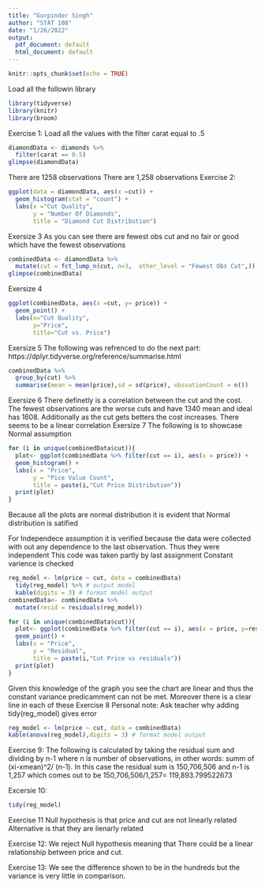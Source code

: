 ```yaml
---
title: "Gurpinder Singh"
author: "STAT 108"
date: "1/26/2022"
output:
  pdf_document: default
  html_document: default
---
```


```r
knitr::opts_chunk$set(echo = TRUE)
```


Load all the followin library
```r
library(tidyverse)
library(knitr)
library(broom)
```

Exercise 1: 
Load all the values with the filter carat equal to .5
```r
diamondData <- diamonds %>% 
  filter(carat == 0.5)
glimpse(diamondData)
```
There are 1258 observations
There are 1,258 observations
Exercise 2:
```r
ggplot(data = diamondData, aes(x =cut)) +
  geom_histogram(stat = "count") +
  labs(x ="Cut Quality",
       y = "Number Of Diamonds", 
       title = "Diamond Cut Distribution")
```
Exersize 3
As you can see there are fewest obs cut and no fair or good which have the fewest observations
```r
combinedData <- diamondData %>%
  mutate(cut = fct_lump_n(cut, n=3,  other_level = "Fewest Obs Cut",))
glimpse(combinedData)
```


Exersize 4
```r
ggplot(combinedData, aes(x =cut, y= price)) +
  geom_point() + 
  labs(x="Cut Quality",
       y="Price", 
       title="Cut vs. Price")
```
Exersize 5
The following was refrenced to do the next part: https://dplyr.tidyverse.org/reference/summarise.html
```r
combinedData %>%
  group_by(cut) %>%
  summarise(mean = mean(price),sd = sd(price), obsvationCount = n())
```
Exersize 6
There definetly is a correlation between the cut and the cost. The fewest observations are the worse cuts and have 1340 mean and ideal has 1608. Additionally as the cut gets betters the cost increases. There seems to be a linear correlation
Exersize 7
The following is to showcase Normal assumption
```r
for (i in unique(combinedData$cut)){
  plot<- ggplot(combinedData %>% filter(cut == i), aes(x = price)) +
  geom_histogram() +
  labs(x = "Price", 
       y = "Pice Value Count", 
       title = paste(i,"Cut Price Distribution"))
  print(plot)
}
```
Because all the plots are normal distribution it is evident that Normal distribution is satified

For Independece assumption it is verified because the data were collected with out any dependence to the last observation. Thus they were independent
This code was taken partly by last assignment
Constant varience is checked 
```r
reg_model <- lm(price ~ cut, data = combinedData)
  tidy(reg_model) %>% # output model
  kable(digits = 3) # format model output
combinedData<- combinedData %>%
  mutate(resid = residuals(reg_model))

for (i in unique(combinedData$cut)){
  plot<- ggplot(combinedData %>% filter(cut == i), aes(x = price, y=resid)) +
  geom_point() +
  labs(x = "Price", 
       y = "Residual", 
       title = paste(i,"Cut Price vs residuals"))
  print(plot)
}
```
Given this knowledge of the graph you see the chart are linear and thus the constant variance predicamment can not be met. Moreover there is a clear line in each of these
Exercise 8
Personal note: Ask teacher why adding tidy(reg_model) gives error
```r
reg_model <- lm(price ~ cut, data = combinedData)
kable(anova(reg_model),digits = 3) # format model output
```
Exercise 9:
The following is calculated by taking the residual sum and dividing by n-1 where n is number of observations, in other words: summ of (xi-xmean)^2/ (n-1). In this case the residual sum is 150,706,506 and n-1 is 1,257 which comes out to be 150,706,506/1,257= 119,893.799522673

Excersie 10:
```r
tidy(reg_model)
```

Exercise 11
Null hypothesis is that price and cut are not linearly related
Alternative is that they are lienarly related

Exercise 12:
We reject Null hypothesis meaning that There could be a linear relationship between price and cut.

Exercise 13:
We see the difference shown to be in the hundreds but the variance is very little in comparison. 
